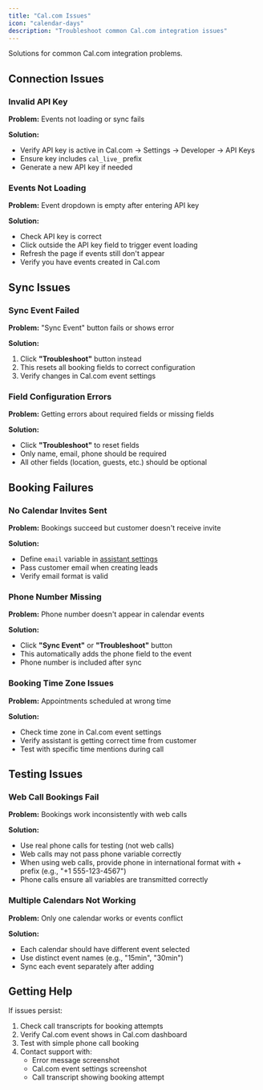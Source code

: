 ```yaml
---
title: "Cal.com Issues"
icon: "calendar-days"
description: "Troubleshoot common Cal.com integration issues"
---
```


Solutions for common Cal.com integration problems.

## Connection Issues

### Invalid API Key

**Problem:** Events not loading or sync fails

**Solution:**
- Verify API key is active in Cal.com → Settings → Developer → API Keys
- Ensure key includes `cal_live_` prefix
- Generate a new API key if needed

### Events Not Loading

**Problem:** Event dropdown is empty after entering API key

**Solution:**
- Check API key is correct
- Click outside the API key field to trigger event loading
- Refresh the page if events still don't appear
- Verify you have events created in Cal.com

## Sync Issues

### Sync Event Failed

**Problem:** "Sync Event" button fails or shows error

**Solution:**
1. Click **"Troubleshoot"** button instead
2. This resets all booking fields to correct configuration
3. Verify changes in Cal.com event settings

### Field Configuration Errors

**Problem:** Getting errors about required fields or missing fields

**Solution:**
- Click **"Troubleshoot"** to reset fields
- Only name, email, phone should be required
- All other fields (location, guests, etc.) should be optional

## Booking Failures

### No Calendar Invites Sent

**Problem:** Bookings succeed but customer doesn't receive invite

**Solution:**
- Define `email` variable in [assistant settings](/ai-assistants/settings/prompt-and-tools#call-variables)
- Pass customer email when creating leads
- Verify email format is valid

### Phone Number Missing

**Problem:** Phone number doesn't appear in calendar events

**Solution:**
- Click **"Sync Event"** or **"Troubleshoot"** button
- This automatically adds the phone field to the event
- Phone number is included after sync

### Booking Time Zone Issues

**Problem:** Appointments scheduled at wrong time

**Solution:**
- Check time zone in Cal.com event settings
- Verify assistant is getting correct time from customer
- Test with specific time mentions during call

## Testing Issues

### Web Call Bookings Fail

**Problem:** Bookings work inconsistently with web calls

**Solution:**
- Use real phone calls for testing (not web calls)
- Web calls may not pass phone variable correctly
- When using web calls, provide phone in international format with + prefix (e.g., "+1 555-123-4567")
- Phone calls ensure all variables are transmitted correctly

### Multiple Calendars Not Working

**Problem:** Only one calendar works or events conflict

**Solution:**
- Each calendar should have different event selected
- Use distinct event names (e.g., "15min", "30min")
- Sync each event separately after adding

## Getting Help

If issues persist:

1. Check call transcripts for booking attempts
2. Verify Cal.com event shows in Cal.com dashboard
3. Test with simple phone call booking
4. Contact support with:
   - Error message screenshot
   - Cal.com event settings screenshot
   - Call transcript showing booking attempt
